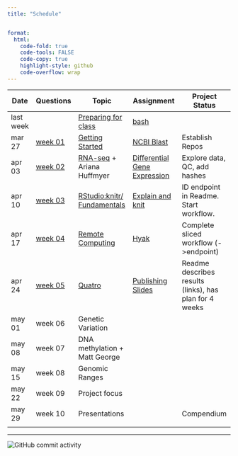 ```yaml
---
title: "Schedule"


format:
  html:
    code-fold: true
    code-tools: FALSE
    code-copy: true
    highlight-style: github
    code-overflow: wrap
---
```


| Date      | Questions                       | Topic                                                  | Assignment                                             | Project Status                                         |
|-----------|---------------------------------|--------------------------------------------------------|--------------------------------------------------------|--------------------------------------------------------|
| last week |                                 | [Preparing for class](lectures/00-before.qmd)          | [bash](assignments/00-bash.qmd)                        |                                                        |
| mar 27    | [week 01](questions/week01.md)  | [Getting Started](lectures/01-start-up.qmd)            | [NCBI Blast](assignments/01-blast.qmd)                 | Establish Repos                                        |
| apr 03    | [week 02](questions/week02.qmd) | [RNA-seq](lectures/02-rna-seq.qmd) + Ariana Huffmyer   | [Differential Gene Expression](assignments/02-DGE.qmd) | Explore data, QC, add hashes                           |
| apr 10    | [week 03](questions/week03.qmd) | [RStudio:knitr/ Fundamentals](lectures/03-rstudio.qmd) | [Explain and knit](assignments/03-knit.qmd)            | ID endpoint in Readme. Start workflow.                 |
| apr 17    | [week 04](questions/week04.qmd) | [Remote Computing](lectures/04-remote.qmd)             | [Hyak](assignments/04-hyak.qmd)                        | Complete sliced workflow (-\>endpoint)                 |
| apr 24    | [week 05](questions/week05.qmd) | [Quatro](lectures/05-knit-slides.qmd)                  | [Publishing Slides](assignments/05-slidedeck.qmd)      | Readme describes results (links), has plan for 4 weeks |
| may 01    | week 06                         | Genetic Variation                                      |                                                        |                                                        |
| may 08    | week 07                         | DNA methylation + Matt George                          |                                                        |                                                        |
| may 15    | week 08                         | Genomic Ranges                                         |                                                        |                                                        |
| may 22    | week 09                         | Project focus                                          |                                                        |                                                        |
| may 29    | week 10                         | Presentations                                          |                                                        | Compendium                                             |
|           |                                 |                                                        |                                                        |                                                        |

------------------------------------------------------------------------

<img src="https://img.shields.io/github/commit-activity/w/sr320/course-FISH546-2023" alt="GitHub commit activity"/>
